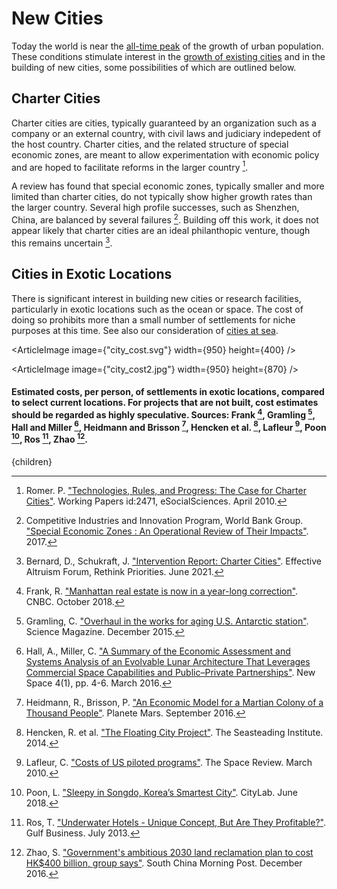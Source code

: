 


# New Cities

Today the world is near the [all-time peak](/cities/cities_socioeconomics/cities_trends) of the growth of urban population. These conditions stimulate interest in the [growth of existing cities](/cities/cities_socioeconomics/cities_size) and in the building of new cities, some possibilities of which are outlined below.

## Charter Cities
Charter cities are cities, typically guaranteed by an organization such as a company or an external country, with civil laws and judiciary indepedent of the host country. Charter cities, and the related structure of special economic zones, are meant to allow experimentation with economic policy and are hoped to facilitate reforms in the larger country [^10].

A review has found that special economic zones, typically smaller and more limited than charter cities, do not typically show higher growth rates than the larger country. Several high profile successes, such as Shenzhen, China, are balanced by several failures [^2]. Building off this work, it does not appear likely that charter cities are an ideal philanthopic venture, though this remains uncertain [^1].

## Cities in Exotic Locations
There is significant interest in building new cities or research facilities, particularly in exotic locations such as the ocean or space. The cost of doing so prohibits more than a small number of settlements for niche purposes at this time. See also our consideration of [cities at sea](/oceans/ocean_cities).

<ArticleImage image={"city_cost.svg"} width={950} height={400} />

<ArticleImage image={"city_cost2.jpg"} width={950} height={870} />
#### Estimated costs, per person, of settlements in exotic locations, compared to select current locations. For projects that are not built, cost estimates should be regarded as highly speculative. Sources: Frank [^3], Gramling [^4], Hall and Miller [^5], Heidmann and Brisson [^6], Hencken et al. [^7], Lafleur [^8], Poon [^9], Ros [^11], Zhao [^12].

[^1]: Bernard, D., Schukraft, J. ["Intervention Report: Charter Cities"](https://forum.effectivealtruism.org/posts/EpaSZWQkAy9apupoD/intervention-report-charter-cities). Effective Altruism Forum, Rethink Priorities. June 2021.

[^2]: Competitive Industries and Innovation Program, World Bank Group. ["Special Economic Zones : An Operational Review of Their Impacts"](https://openknowledge.worldbank.org/handle/10986/29054). 2017.

[^3]: Frank, R. ["Manhattan real estate is now in a year-long correction"](https://www.cnbc.com/2018/10/01/manhattan-real-estate-is-now-in-a-year-long-correction.html). CNBC. October 2018.

[^4]: Gramling, C. ["Overhaul in the works for aging U.S. Antarctic station"](https://www.sciencemag.org/news/2015/12/overhaul-works-aging-us-antarctic-station#). Science Magazine. December 2015.

[^5]: Hall, A., Miller, C. ["A Summary of the Economic Assessment and Systems Analysis of an Evolvable Lunar Architecture That Leverages Commercial Space Capabilities and Public–Private Partnerships"](https://www.liebertpub.com/doi/pdfplus/10.1089/space.2015.0037). New Space 4(1), pp. 4-6. March 2016.

[^6]: Heidmann, R., Brisson, P. ["An Economic Model for a Martian Colony of a Thousand People"](https://planete-mars.com/an-economic-model-for-a-martian-colony-of-a-thousand-people/). Planete Mars. September 2016.

[^7]: Hencken, R. et al. ["The Floating City Project"](http://www.seasteading.org/wp-content/uploads/2015/12/Floating-City-Project-Report-4_25_2014.pdf). The Seasteading Institute. 2014.

[^8]: Lafleur, C. ["Costs of US piloted programs"](https://www.thespacereview.com/article/1579/1). The Space Review. March 2010.

[^9]: Poon, L. ["Sleepy in Songdo, Korea’s Smartest City"](https://www.citylab.com/life/2018/06/sleepy-in-songdo-koreas-smartest-city/561374/). CityLab. June 2018.

[^10]: Romer. P. ["Technologies, Rules, and Progress: The Case for Charter Cities"](https://ideas.repec.org/p/ess/wpaper/id2471.html). Working Papers id:2471, eSocialSciences. April 2010.

[^11]: Ros, T. ["Underwater Hotels - Unique Concept, But Are They Profitable?"](https://gulfbusiness.com/underwater-hotels-unique-concept-but-are-they-profitable/). Gulf Business. July 2013.

[^12]: Zhao, S. ["Government's ambitious 2030 land reclamation plan to cost HK$400 billion, group says"](https://www.scmp.com/news/hong-kong/health-environment/article/2051509/governments-ambitious-2030-land-reclamation-plan). South China Morning Post. December 2016.

  <Article 
    focusAreaUrl={focusAreaUrl} 
    hierarchy={hierarchy} 
    site={site}
  >
    {children}
  </Article>